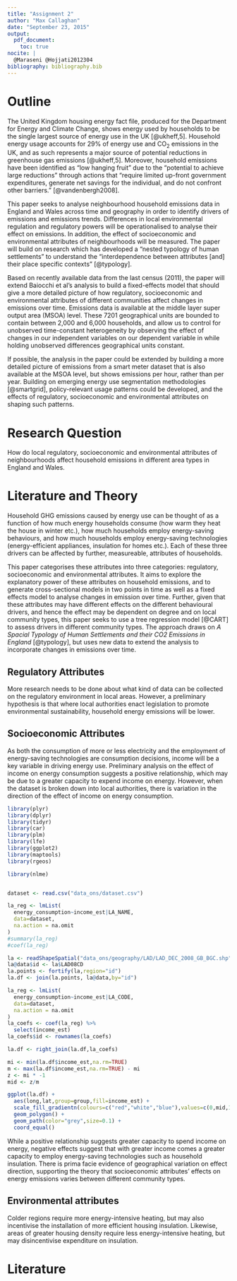 ```yaml
---
title: "Assignment 2"
author: "Max Callaghan"
date: "September 23, 2015"
output: 
  pdf_document:
    toc: true
nocite: |
  @Maraseni @Hojjati2012304
bibliography: bibliography.bib
---
```


# Outline
The United Kingdom housing energy fact file, produced for the Department for Energy and Climate Change, shows energy used by households to be the single largest source of energy use in the UK [@ukheff,5]. Household energy usage accounts for 29% of energy use and CO~2~ emissions in the UK, and as such represents a major source of potential reductions in
greenhouse gas emissions [@ukheff,5]. Moreover, household emissions have been identified as "low hanging fruit" due to the "potential to achieve large reductions" through actions that "require limited up-front government expenditures, generate net savings for the individual, and do not confront other barriers." [@vandenbergh2008].

This paper seeks to analyse neighbourhood household emissions data in England and Wales across time and geography in order to identify drivers of emissions and emissions trends. Differences in local environmental regulation and regulatory powers will be operationalised to analyse their effect on emissions. In addition, the effect of socioeconomic and environmental attributes of neighbourhoods will be measured. The paper will build on research which has developed a "nested typology of human settlements" to understand the "interdependence between attributes [and] their place specific contexts" [@typology].

Based on recently available data from the last census (2011), the paper will extend Baiocchi et al's analysis to build a fixed-effects model that should give a more detailed picture of how regulatory, socioeconomic and environmental attributes of different communities affect changes in emissions over time. Emissions data is available at the middle layer super output area (MSOA) level. These 7201 geographical units are bounded to contain between 2,000 and 6,000 households, and allow us to control for unobserved time-constant heterogeneity by observing the effect of changes in our independent variables on our dependent variable in while holding unobserved differences geographical units constant.

If possible, the analysis in the paper could be extended by building a more detailed picture of emissions from a smart meter dataset that is also available at the MSOA level, but shows emissions per hour, rather than per year. Building on emerging energy use segmentation methodologies [@smartgrid], policy-relevant usage patterns could be developed, and the effects of regulatory, socioeconomic and environmental attributes on shaping such patterns.

# Research Question
How do local regulatory, socioeconomic and environmental attributes of neighbourhoods affect household emissions in different area types in England and Wales.

# Literature and Theory

Household GHG emissions caused by energy use can be thought of as a function of how much energy households consume (how warm they heat the house in winter etc.), how much households employ energy-saving behaviours, and how much households employ energy-saving technologies (energy-efficient appliances, insulation for homes etc.). Each of these three drivers can be affected by further, measureable, attributes of households.

This paper categorises these attributes into three categories: regulatory, socioeconomic and environmental attributes. It aims to explore the explanatory power of these attributes on household emissions, and to generate cross-sectional models in two points in time as well as a fixed effects model to analyse changes in emission over time. Further, given that these attributes may have different effects on the different behavioural drivers, and hence the effect may be dependent on degree and on local community types, this paper seeks to use a tree regression model [@CART] to assess drivers in different community types. The approach draws on *A Spacial Typology of Human Settlements and their CO2 Emissions in England* [@typology], but uses new data to extend the analysis to incorporate changes in emissions over time. 

## Regulatory Attributes

More research needs to be done about what kind of data can be collected on the regulatory environment in local areas. However, a preliminary hypothesis is that where local authorities enact legislation to promote environmental sustainability, household energy emissions will be lower.

## Socioeconomic Attributes

As both the consumption of more or less electricity and the employment of energy-saving technologies are consumption decisions, income will be a key variable in driving energy use. Preliminary analysis on the effect of income on energy consumption suggests a positive relationship, which may be due to a greater capacity to expend income on energy. However, when the dataset is broken down into local authorities, there is variation in the direction of the effect of income on energy consumption.

```r

library(plyr)
library(dplyr)
library(tidyr)
library(car)
library(plm)
library(lfe)
library(ggplot2)
library(maptools)
library(rgeos)

library(nlme)


dataset <- read.csv("data_ons/dataset.csv")

la_reg <- lmList(
  energy_consumption~income_est|LA_NAME,
  data=dataset,
  na.action = na.omit
)
#summary(la_reg)
#coef(la_reg)

la <- readShapeSpatial("data_ons/geography/LAD/LAD_DEC_2008_GB_BGC.shp")
la@data$id <- la$LAD08CD
la.points <- fortify(la,region="id")
la.df <- join(la.points, la@data,by="id")

la_reg <- lmList(
  energy_consumption~income_est|LA_CODE,
  data=dataset,
  na.action = na.omit
)
la_coefs <- coef(la_reg) %>%
  select(income_est)
la_coefs$id <- rownames(la_coefs) 

la.df <- right_join(la.df,la_coefs)

mi <- min(la.df$income_est,na.rm=TRUE) 
m <- max(la.df$income_est,na.rm=TRUE) - mi
z <- mi * -1
mid <- z/m

ggplot(la.df) +
  aes(long,lat,group=group,fill=income_est) +
  scale_fill_gradientn(colours=c("red","white","blue"),values=c(0,mid,1)) +
  geom_polygon() +
  geom_path(color="grey",size=0.1) +
  coord_equal()

```


While a positive relationship suggests greater capacity to spend income on energy, negative effects suggest that with greater income comes a greater capacity to employ energy-saving technologies such as household insulation. There is prima facie evidence of geographical variation on effect direction, supporting the theory that socioeconomic attributes' effects on energy emissions varies between different community types.

## Environmental attributes

Colder regions require more energy-intensive heating, but may also incentivise the installation of more efficient housing insulation. Likewise, areas of greater housing density require less energy-intensive heating, but may disincentivise expenditure on insulation.

# Literature